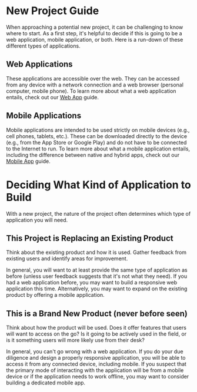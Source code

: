 
# New Project Guide

When approaching a potential new project, it can be challenging to know where to start. As a first step, it's helpful to decide if this is going to be a web application, mobile application, or both. Here is a run-down of these different types of applications.

## Web Applications

These applications are accessible over the web. They can be accessed from any device with a network connection and a web browser (personal computer, mobile phone). To learn more about what a web application entails, check out our [Web App](/get-started/web) guide.

## Mobile Applications

Mobile applications are intended to be used strictly on mobile devices (e.g., cell phones, tablets, etc.). These can be downloaded directly to the device (e.g., from the App Store or Google Play) and do not have to be connected to the Internet to run. To learn more about what a mobile application entails, including the difference between native and hybrid apps, check out our [Mobile App](/get-started/mobile) guide.

<Divider />

# Deciding What Kind of Application to Build

With a new project, the nature of the project often determines which type of application you will need.

## This Project is Replacing an Existing Product

Think about the existing product and how it is used. Gather feedback from existing users and identify areas for improvement.

In general, you will want to at least provide the same type of application as before (unless user feedback suggests that it's not what they need). If you had a web application before, you may want to build a responsive web application this time. Alternatively, you may want to expand on the existing product by offering a mobile application.

## This is a Brand New Product (never before seen)

Think about how the product will be used. Does it offer features that users will want to access on the go? Is it going to be actively used in the field, or is it something users will more likely use from their desk?

In general, you can't go wrong with a web application. If you do your due diligence and design a properly responsive application, you will be able to access it from any connected device, including mobile. If you suspect that the primary mode of interacting with the application will be from a mobile device or if the application needs to work offline, you may want to consider building a dedicated mobile app.
